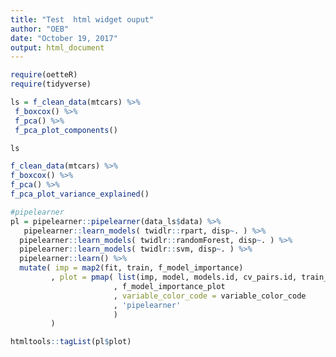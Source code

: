 ```yaml
---
title: "Test  html widget ouput"
author: "OEB"
date: "October 19, 2017"
output: html_document
---
```


```r
require(oetteR)
require(tidyverse)

ls = f_clean_data(mtcars) %>%
 f_boxcox() %>%
 f_pca() %>%
 f_pca_plot_components()

ls
```


```r

f_clean_data(mtcars) %>%
f_boxcox() %>%
f_pca() %>%
f_pca_plot_variance_explained()

```

```r
#pipelearner
pl = pipelearner::pipelearner(data_ls$data) %>%
   pipelearner::learn_models( twidlr::rpart, disp~. ) %>%
  pipelearner::learn_models( twidlr::randomForest, disp~. ) %>%
  pipelearner::learn_models( twidlr::svm, disp~. ) %>%
  pipelearner::learn() %>%
  mutate( imp = map2(fit, train, f_model_importance)
         , plot = pmap( list(imp, model, models.id, cv_pairs.id, train_p)
                       , f_model_importance_plot
                       , variable_color_code = variable_color_code
                       , 'pipelearner'
                       )
         )

htmltools::tagList(pl$plot)
```

